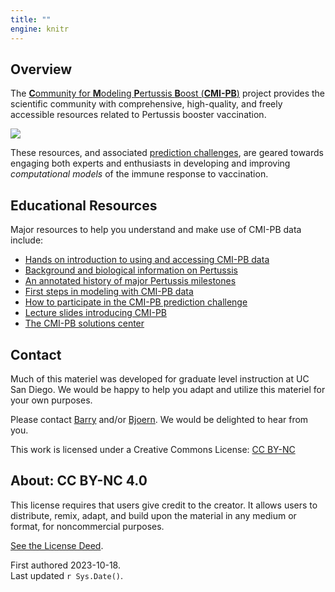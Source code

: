 ```yaml
---
title: ""
engine: knitr
---
```


## Overview

::: {.grid}

::: {.g-col-7}

The [**C**ommunity for **M**odeling **P**ertussis **B**oost (**CMI-PB**)](https://www.cmi-pb.org/){target="_blank"} project provides the scientific community with comprehensive, high-quality, and freely accessible resources related to Pertussis booster vaccination. 

:::

::: {.g-col-5}
![](https://www.cmi-pb.org/static/img/CMIPB.jpg)
:::
:::


These resources, and associated [prediction challenges](https://www.cmi-pb.org/blog/prediction-challenge-overview/){target="_blank"}, are geared towards engaging both experts and enthusiasts in developing and improving *computational models* of the immune response to vaccination.


## Educational Resources
Major resources to help you understand and make use of CMI-PB data include:

- [Hands on introduction to using and accessing CMI-PB data](introduction/intro_to_cmi-pb.qmd){target="_blank"} 
- [Background and biological information on Pertussis](background/intro_to_pertussis.qmd){target="_blank"}
- [An annotated history of major Pertussis milestones](timeline/pertussis_timeline.html){target="_blank"}
- [First steps in modeling with CMI-PB data](){target="_blank"}
- [How to participate in the CMI-PB prediction challenge](https://www.cmi-pb.org/blog/prediction-challenge-overview/){.external target="_blank"}
- [Lecture slides introducing CMI-PB](slides/slides_class18_2update.pdf){target="_blank"}
- [The CMI-PB solutions center](https://discuss.cmi-pb.org){.external target="_blank"} 

## Contact
Much of this materiel was developed for graduate level instruction at UC San Diego. We would be happy to help you adapt and utilize this materiel for your own purposes.

Please contact [Barry](mailto:bjgrant@ucsd.edu) and/or [Bjoern](mailto:bpeters@lji.org). We would be delighted to hear from you. 

This work is licensed under a Creative Commons License: [CC BY-NC](http://creativecommons.org/licenses/by-nc/4.0/?ref=chooser-v1) 

::: {.callout-tip collapse="true" appearance="simple"}
## About: CC BY-NC 4.0 
This license requires that users give credit to the creator. It allows users to distribute, remix, adapt, and build upon the material in any medium or format, for noncommercial purposes.  

[See the License Deed](http://creativecommons.org/licenses/by-nc/4.0/?ref=chooser-v1).
:::


First authored 2023-10-18.  
Last updated `r Sys.Date()`.  
